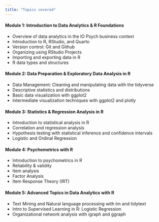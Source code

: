 ```yaml
---
title: "Topics covered"
---
```

#### Module 1: Introduction to Data Analytics & R Foundations
- Overview of data analytics in the IO Psych business context 
- Introduction to R, RStudio, and Quarto 
- Version control: Git and Github 
- Organizing using RStudio Projects 
- Importing and exporting data in R 
- R data types and structures 

#### Module 2: Data Preparation & Exploratory Data Analysis in R
- Data Management: Cleaning and manipulating data with the tidyverse
- Descriptive statistics and distributions 
- Basic data visualization with ggplot2 
- Intermediate visualization techniques with ggplot2 and plotly 

#### Module 3: Statistics & Regression Analysis in R
- Introduction to statistical analysis in R
- Correlation and regression analysis 
- Hypothesis testing with statistical inference and confidence intervals 
- Logistic and Ordinal Regression 

#### Module 4: Psychometrics with R
- Introduction to psychometrics in R
- Reliability & validity
- Item analysis
- Factor Analysis 
- Item Response Theory (IRT)

#### Module 5: Advanced Topics in Data Analytics with R
- Text Mining and Natural language processing with tm and tidytext 
- Intro to Supervised Learning in R: Logistic Regression 
- Organizational network analysis with igraph and ggraph 
